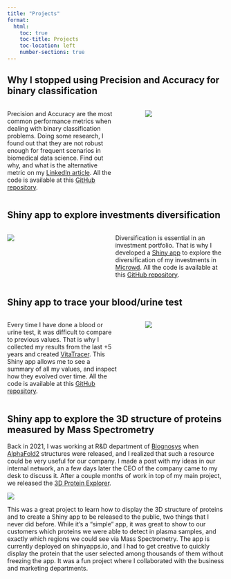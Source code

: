 ```yaml
---
title: "Projects"
format:
  html:
    toc: true
    toc-title: Projects
    toc-location: left
    number-sections: true
---
```


## Why I stopped using Precision and Accuracy for binary classification

::: columns
::: {.column width="55%"}
Precision and Accuracy are the most common performance metrics when dealing with binary classification problems. Doing some research, I found out that they are not robust enough for frequent scenarios in biomedical data science. Find out why, and what is the alternative metric on my [LinkedIn article](https://www.linkedin.com/pulse/why-i-stopped-using-precision-accuracy-binary-andr%C3%A9s-lanz%C3%B3s/){target="_blank"}. All the code is available at this [GitHub repository](https://github.com/alanzos/performance_metrics_for_binary_classification){target="_blank"}.
:::

::: {.column width="5%"}
:::

::: {.column width="40%"}
![](jpg/precision_accuracy.jpg)
:::
:::

## Shiny app to explore investments diversification

::: columns
::: {.column width="40%"}
![](jpg/microwd_webapp.JPG)
:::

::: {.column width="5%"}
:::

::: {.column width="55%"}
Diversification is essential in an investment portfolio. That is why I developed a [Shiny app](https://andreslanzos.shinyapps.io/microwd_diversification/){target="_blank"} to explore the diversification of my investments in [Microwd](https://www.microwd.es/en/){target="_blank"}. All the code is available at this [GitHub repository](https://github.com/alanzos/microwd_diversification){target="_blank"}.
:::
:::

## Shiny app to trace your blood/urine test

::: columns
::: {.column width="55%"}
Every time I have done a blood or urine test, it was difficult to compare to previous values. That is why I collected my results from the last +5 years and created [VitaTracer](https://andreslanzos.shinyapps.io/VitaTracer){target="_blank"}. This Shiny app allows me to see a summary of all my values, and inspect how they evolved over time. All the code is available at this [GitHub repository](https://github.com/alanzos/VitaTracer){target="_blank"}.
:::

::: {.column width="5%"}
:::

::: {.column width="40%"}
![](png/VitaTracer.png)
:::
:::

## Shiny app to explore the 3D structure of proteins measured by Mass Spectrometry

Back in 2021, I was working at R&D department of [Biognosys](https://biognosys.com){target="_blank"} when [AlphaFold2](https://alphafold.ebi.ac.uk/){target="_blank"} structures were released, and I realized that such a resource could be very useful for our company. I made a post with my ideas in our internal network, an a few days later the CEO of the company came to my desk to discuss it. After a couple months of work in top of my main project, we released the [3D Protein Explorer](https://biognosys.shinyapps.io/3D_protein_explorer/){target="_blank"}.

![](png/protein_explorer.png)

This was a great project to learn how to display the 3D structure of proteins and to create a Shiny app to be released to the public, two things that I never did before. While it's a "simple" app, it was great to show to our customers which proteins we were able to detect in plasma samples, and exactly which regions we could see via Mass Spectrometry. The app is currently deployed on shinyapps.io, and I had to get creative to quickly display the protein that the user selected among thousands of them without freezing the app. It was a fun project where I collaborated with the business and marketing departments.
